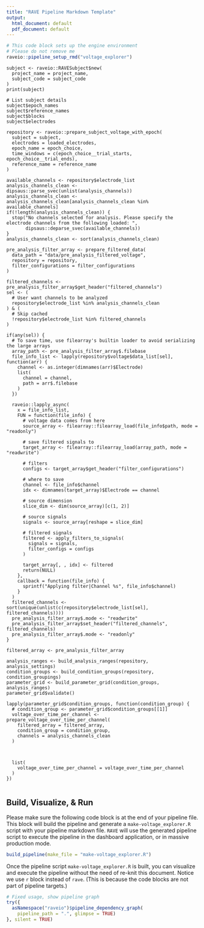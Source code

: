 ```yaml
---
title: "RAVE Pipeline Markdown Template"
output:
  html_document: default
  pdf_document: default
---
```


```r
# This code block sets up the engine environment
# Please do not remove me
raveio::pipeline_setup_rmd("voltage_explorer")
```


```rave
subject <- raveio::RAVESubject$new(
  project_name = project_name, 
  subject_code = subject_code
)
print(subject)

# List subject details
subject$epoch_names
subject$reference_names
subject$blocks
subject$electrodes
```


```rave
repository <- raveio::prepare_subject_voltage_with_epoch(
  subject = subject,
  electrodes = loaded_electrodes,
  epoch_name = epoch_choice,
  time_windows = c(epoch_choice__trial_starts, epoch_choice__trial_ends),
  reference_name = reference_name
)
```

```rave
available_channels <- repository$electrode_list
analysis_channels_clean <- dipsaus::parse_svec(unlist(analysis_channels))
analysis_channels_clean <- analysis_channels_clean[analysis_channels_clean %in% available_channels]
if(!length(analysis_channels_clean)) {
  stop("No channels selected for analysis. Please specify the electrode channels from the following loaded: ",
       dipsaus::deparse_svec(available_channels))
}
analysis_channels_clean <- sort(analysis_channels_clean)
```

```rave
pre_analysis_filter_array <- prepare_filtered_data(
  data_path = "data/pre_analysis_filtered_voltage",
  repository = repository,
  filter_configurations = filter_configurations
)
```


```rave
filtered_channels <- pre_analysis_filter_array$get_header("filtered_channels")
sel <- (
  # User want channels to be analyzed
  repository$electrode_list %in% analysis_channels_clean
) & (
  # Skip cached
  !repository$electrode_list %in% filtered_channels
)

if(any(sel)) {
  # To save time, use filearray's builtin loader to avoid serializing the large arrays
  array_path <- pre_analysis_filter_array$.filebase
  file_info_list <- lapply(repository$voltage$data_list[sel], function(arr) {
    channel <- as.integer(dimnames(arr)$Electrode)
    list(
      channel = channel,
      path = arr$.filebase
    )
  })
  
  raveio::lapply_async(
    x = file_info_list, 
    FUN = function(file_info) {
      # voltage data comes from here
      source_array <- filearray::filearray_load(file_info$path, mode = "readonly")
      
      # save filtered signals to
      target_array <- filearray::filearray_load(array_path, mode = "readwrite")
      
      # filters
      configs <- target_array$get_header("filter_configurations")
      
      # where to save
      channel <- file_info$channel
      idx <- dimnames(target_array)$Electrode == channel
      
      # source dimension
      slice_dim <- dim(source_array)[c(1, 2)]
      
      # source signals
      signals <- source_array[reshape = slice_dim]
      
      # filtered signals
      filtered <- apply_filters_to_signals(
        signals = signals,
        filter_configs = configs
      )
      
      target_array[, , idx] <- filtered
      return(NULL)
    }, 
    callback = function(file_info) {
      sprintf("Applying filter|Channel %s", file_info$channel)
    }
  )
  filtered_channels <- sort(unique(unlist(c(repository$electrode_list[sel], filtered_channels))))
  pre_analysis_filter_array$.mode <- "readwrite"
  pre_analysis_filter_array$set_header("filtered_channels", filtered_channels)
  pre_analysis_filter_array$.mode <- "readonly"
}

filtered_array <- pre_analysis_filter_array
```


```rave
analysis_ranges <- build_analysis_ranges(repository, analysis_settings)
condition_groups <- build_condition_groups(repository, condition_groupings)
parameter_grid <- build_parameter_grid(condition_groups, analysis_ranges)
parameter_grid$validate()

lapply(parameter_grid$condition_groups, function(condition_group) {
  # condition_group <- parameter_grid$condition_groups[[1]]
  voltage_over_time_per_channel <- prepare_voltage_over_time_per_channel(
    filtered_array = filtered_array,
    condition_group = condition_group,
    channels = analysis_channels_clean
  )
  
  
  
  list(
    voltage_over_time_per_channel = voltage_over_time_per_channel
  )
})


```

## Build, Visualize, & Run

Please make sure the following code block is at the end of your pipeline file. This block will build the pipeline and generate a `make-voltage_explorer.R` script with your pipeline markdown file. `RAVE` will use the generated pipeline script to execute the pipeline in the dashboard application, or in massive production mode.

```r
build_pipeline(make_file = "make-voltage_explorer.R")
```


Once the pipeline script `make-voltage_explorer.R` is built, you can visualize and execute the pipeline without the need of re-knit this document. Notice we use `r` block instead of `rave`. (This is because the code blocks are not part of pipeline targets.)

```r
# Fixed usage, show pipeline graph
try({
  asNamespace("raveio")$pipeline_dependency_graph(
    pipeline_path = ".", glimpse = TRUE)
}, silent = TRUE)
```



